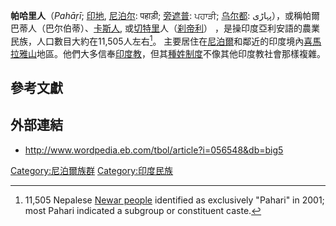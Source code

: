 '''帕哈里人'''（''Pahāṛī''; [[印地语|印地]], [[尼泊尔语|尼泊尔]]: पहाड़ी; [[旁遮普语|旁遮普]]: ਪਹਾੜੀ; [[乌尔都语|乌尔都]]: پہاڑی），或稱帕爾巴蒂人（巴尔伯蒂）、[[卡斯人|卡斯人]], 或[[切特里|切特里]]人（[[刹帝利|刹帝利]]） ，是操印度亞利安語的農業民族，人口數目大約在11,505人左右<ref>11,505 Nepalese [[Newar_people|Newar people]] identified as exclusively "Pahari" in 2001; most Pahari indicated a subgroup or constituent caste.</ref>。
主要居住在[[尼泊爾|尼泊爾]]和鄰近的印度境內[[喜馬拉雅山|喜馬拉雅山]]地區。他們大多信奉[[印度教|印度教]]，但其[[種姓制度|種姓制度]]不像其他印度教社會那樣複雜。

==參考文獻==
{{reflist}}
==外部連結==
*http://www.wordpedia.eb.com/tbol/article?i=056548&db=big5{{dead link|date=2018年2月 |bot=InternetArchiveBot |fix-attempted=yes }}

[[Category:尼泊爾族群|Category:尼泊爾族群]]
[[Category:印度民族|Category:印度民族]]